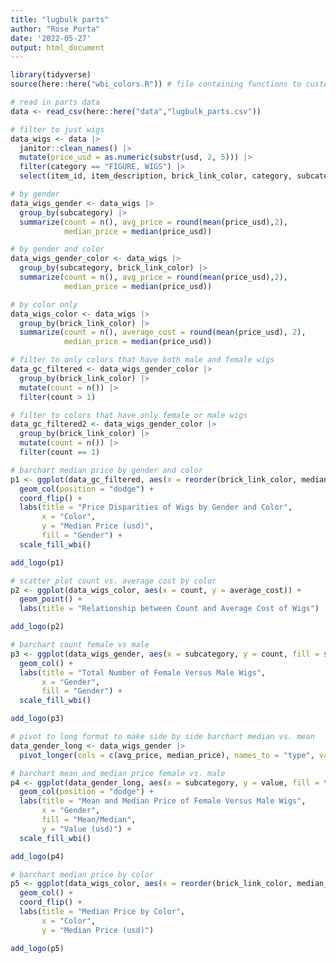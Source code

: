 ```yaml
---
title: "lugbulk parts"
author: "Rose Porta"
date: '2022-05-27'
output: html_document
---
```


```r
library(tidyverse)
source(here::here("wbi_colors.R")) # file containing functions to customize colors
```

```r
# read in parts data
data <- read_csv(here::here("data","lugbulk_parts.csv"))

# filter to just wigs
data_wigs <- data |> 
  janitor::clean_names() |> 
  mutate(price_usd = as.numeric(substr(usd, 2, 5))) |>
  filter(category == "FIGURE, WIGS") |> 
  select(item_id, item_description, brick_link_color, category, subcategory, price_usd, brick_set)

# by gender
data_wigs_gender <- data_wigs |> 
  group_by(subcategory) |> 
  summarize(count = n(), avg_price = round(mean(price_usd),2),
            median_price = median(price_usd))

# by gender and color
data_wigs_gender_color <- data_wigs |> 
  group_by(subcategory, brick_link_color) |> 
  summarize(count = n(), avg_price = round(mean(price_usd),2),
            median_price = median(price_usd))

# by color only
data_wigs_color <- data_wigs |>
  group_by(brick_link_color) |> 
  summarize(count = n(), average_cost = round(mean(price_usd), 2),
            median_price = median(price_usd))

# filter to only colors that have both male and female wigs
data_gc_filtered <- data_wigs_gender_color |> 
  group_by(brick_link_color) |> 
  mutate(count = n()) |> 
  filter(count > 1)

# filter to colors that have only female or male wigs
data_gc_filtered2 <- data_wigs_gender_color |> 
  group_by(brick_link_color) |> 
  mutate(count = n()) |> 
  filter(count == 1)

# barchart median price by gender and color
p1 <- ggplot(data_gc_filtered, aes(x = reorder(brick_link_color, median_price), y = median_price, fill = subcategory)) +
  geom_col(position = "dodge") +
  coord_flip() +
  labs(title = "Price Disparities of Wigs by Gender and Color",
       x = "Color",
       y = "Median Price (usd)",
       fill = "Gender") +
  scale_fill_wbi() 

add_logo(p1)

# scatter plot count vs. average cost by color
p2 <- ggplot(data_wigs_color, aes(x = count, y = average_cost)) +
  geom_point() +
  labs(title = "Relationship between Count and Average Cost of Wigs")

add_logo(p2)

# barchart count female vs male
p3 <- ggplot(data_wigs_gender, aes(x = subcategory, y = count, fill = subcategory)) +
  geom_col() +
  labs(title = "Total Number of Female Versus Male Wigs",
       x = "Gender", 
       fill = "Gender") +
  scale_fill_wbi()

add_logo(p3)

# pivot to long format to make side by side barchart median vs. mean
data_gender_long <- data_wigs_gender |> 
  pivot_longer(cols = c(avg_price, median_price), names_to = "type", values_to = "value")

# barchart mean and median price female vs. male
p4 <- ggplot(data_gender_long, aes(x = subcategory, y = value, fill = type)) +
  geom_col(position = "dodge") +
  labs(title = "Mean and Median Price of Female Versus Male Wigs",
       x = "Gender", 
       fill = "Mean/Median",
       y = "Value (usd)") +
  scale_fill_wbi()

add_logo(p4)

# barchart median price by color
p5 <- ggplot(data_wigs_color, aes(x = reorder(brick_link_color, median_price), y = median_price)) +
  geom_col() +
  coord_flip() +
  labs(title = "Median Price by Color",
       x = "Color",
       y = "Median Price (usd)")

add_logo(p5)

```

